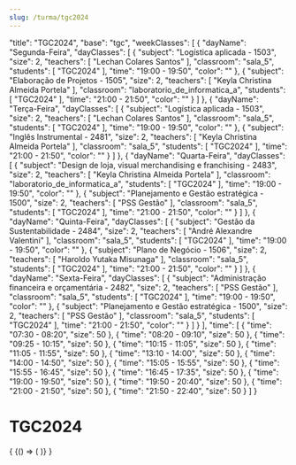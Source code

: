 ```yaml
---
slug: /turma/tgc2024
---
```


  "title": "TGC2024",
  "base": "tgc",
  "weekClasses": [
    {
      "dayName": "Segunda-Feira",
      "dayClasses": [
        {
          "subject": "Logística aplicada - 1503",
          "size": 2,
          "teachers": [
            "Lechan Colares Santos"
          ],
          "classroom": "sala_5",
          "students": [
            "TGC2024"
          ],
          "time": "19:00 - 19:50",
          "color": ""
        },
        {
          "subject": "Elaboração de Projetos - 1505",
          "size": 2,
          "teachers": [
            "Keyla Christina Almeida Portela"
          ],
          "classroom": "laboratorio_de_informatica_a",
          "students": [
            "TGC2024"
          ],
          "time": "21:00 - 21:50",
          "color": ""
        }
      ]
    },
    {
      "dayName": "Terça-Feira",
      "dayClasses": [
        {
          "subject": "Logística aplicada - 1503",
          "size": 2,
          "teachers": [
            "Lechan Colares Santos"
          ],
          "classroom": "sala_5",
          "students": [
            "TGC2024"
          ],
          "time": "19:00 - 19:50",
          "color": ""
        },
        {
          "subject": "Inglês Instrumental - 2481",
          "size": 2,
          "teachers": [
            "Keyla Christina Almeida Portela"
          ],
          "classroom": "sala_5",
          "students": [
            "TGC2024"
          ],
          "time": "21:00 - 21:50",
          "color": ""
        }
      ]
    },
    {
      "dayName": "Quarta-Feira",
      "dayClasses": [
        {
          "subject": "Design de loja, visual merchandising e franchising - 2483",
          "size": 2,
          "teachers": [
            "Keyla Christina Almeida Portela"
          ],
          "classroom": "laboratorio_de_informatica_a",
          "students": [
            "TGC2024"
          ],
          "time": "19:00 - 19:50",
          "color": ""
        },
        {
          "subject": "Planejamento e Gestão estratégica - 1500",
          "size": 2,
          "teachers": [
            "PSS Gestão"
          ],
          "classroom": "sala_5",
          "students": [
            "TGC2024"
          ],
          "time": "21:00 - 21:50",
          "color": ""
        }
      ]
    },
    {
      "dayName": "Quinta-Feira",
      "dayClasses": [
        {
          "subject": "Gestão da Sustentabilidade - 2484",
          "size": 2,
          "teachers": [
            "André Alexandre Valentini"
          ],
          "classroom": "sala_5",
          "students": [
            "TGC2024"
          ],
          "time": "19:00 - 19:50",
          "color": ""
        },
        {
          "subject": "Plano de Negócio - 1506",
          "size": 2,
          "teachers": [
            "Haroldo Yutaka Misunaga"
          ],
          "classroom": "sala_5",
          "students": [
            "TGC2024"
          ],
          "time": "21:00 - 21:50",
          "color": ""
        }
      ]
    },
    {
      "dayName": "Sexta-Feira",
      "dayClasses": [
        {
          "subject": "Administração financeira e orçamentária - 2482",
          "size": 2,
          "teachers": [
            "PSS Gestão"
          ],
          "classroom": "sala_5",
          "students": [
            "TGC2024"
          ],
          "time": "19:00 - 19:50",
          "color": ""
        },
        {
          "subject": "Planejamento e Gestão estratégica - 1500",
          "size": 2,
          "teachers": [
            "PSS Gestão"
          ],
          "classroom": "sala_5",
          "students": [
            "TGC2024"
          ],
          "time": "21:00 - 21:50",
          "color": ""
        }
      ]
    }
  ],
  "time": [
    {
      "time": "07:30 - 08:20",
      "size": 50
    },
    {
      "time": "08:20 - 09:10",
      "size": 50
    },
    {
      "time": "09:25 - 10:15",
      "size": 50
    },
    {
      "time": "10:15 - 11:05",
      "size": 50
    },
    {
      "time": "11:05 - 11:55",
      "size": 50
    },
    {
      "time": "13:10 - 14:00",
      "size": 50
    },
    {
      "time": "14:00 - 14:50",
      "size": 50
    },
    {
      "time": "15:05 - 15:55",
      "size": 50
    },
    {
      "time": "15:55 - 16:45",
      "size": 50
    },
    {
      "time": "16:45 - 17:35",
      "size": 50
    },
    {
      "time": "19:00 - 19:50",
      "size": 50
    },
    {
      "time": "19:50 - 20:40",
      "size": 50
    },
    {
      "time": "21:00 - 21:50",
      "size": 50
    },
    {
      "time": "21:50 - 22:40",
      "size": 50
    }
  ]
}

# TGC2024

<div>
  {
    <BrowserOnly>
      {() => (
        <Grid
          title={data.title}
          weekClasses={data.weekClasses}
          time={data.time}
        />
      )}
    </BrowserOnly>
  }
</div>
